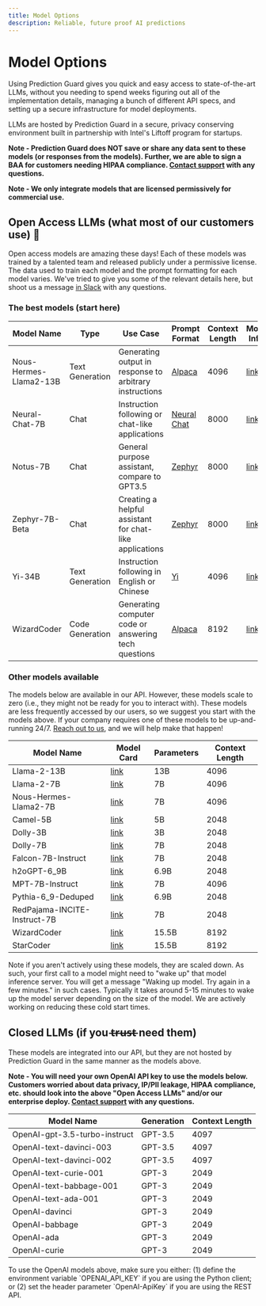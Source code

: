 ```yaml
---
title: Model Options
description: Reliable, future proof AI predictions
---
```


# Model Options

Using Prediction Guard gives you quick and easy access to state-of-the-art LLMs, without you needing to spend weeks figuring out all of the implementation details, managing a bunch of different API specs, and setting up a secure infrastructure for model deployments. 

LLMs are hosted by Prediction Guard in a secure, privacy conserving environment built in partnership with Intel's Liftoff program for startups. 

**Note - Prediction Guard does NOT save or share any data sent to these models (or responses from the models). Further, we are able to sign a BAA for customers needing HIPAA compliance. [Contact support](support) with any questions.**

**Note - We only integrate models that are licensed permissively for commercial use.**

## Open Access LLMs (what most of our customers use) 🚀

Open access models are amazing these days! Each of these models was trained by a talented team and released publicly under a permissive license. The data used to train each model and the prompt formatting for each model varies. We've tried to give you some of the relevant details here, but shoot us a message [in Slack](support) with any questions.

### The best models (start here)

|          Model Name          |      Type           |       Use Case                                          | Prompt Format                      | Context Length | More Info             |
|------------------------------|---------------------|---------------------------------------------------------|------------------------------------|----------------|-----------------------|
| Nous-Hermes-Llama2-13B       | Text Generation     | Generating output in response to arbitrary instructions | [Alpaca](prompts#alpaca)           | 4096           | [link](https://huggingface.co/NousResearch/Nous-Hermes-Llama2-13b) |
| Neural-Chat-7B               | Chat                | Instruction following or chat-like applications         | [Neural Chat](prompts#neural-chat) | 8000           | [link](https://huggingface.co/Intel/neural-chat-7b-v3-1)
| Notus-7B                     | Chat                | General purpose assistant, compare to GPT3.5            | [Zephyr](prompts#zephyr)           | 8000           | [link](https://huggingface.co/argilla/notus-7b-v1) |
| Zephyr-7B-Beta               | Chat                | Creating a helpful assistant for chat-like applications | [Zephyr](prompts#zephyr)           | 8000           | [link](https://huggingface.co/HuggingFaceH4/zephyr-7b-beta) |
| Yi-34B                       | Text Generation     | Instruction following in English or Chinese             | [Yi](prompts#yi)                   | 4096           | [link](https://huggingface.co/01-ai/Yi-34B) |
| WizardCoder                  | Code Generation     | Generating computer code or answering tech questions    | [Alpaca](prompts#alpaca)           | 8192           | [link](https://huggingface.co/WizardLM/WizardCoder-15B-V1.0) |

### Other models available

The models below are available in our API. However, these models scale to zero (i.e., they might not be ready for you to interact with). These models are less frequently accessed by our users, so we suggest you start with the models above. If your company requires one of these models to be up-and-running 24/7. [Reach out to us](support), and we will help make that happen!


|          Model Name          | Model Card                                                                        | Parameters | Context Length |
|----------------------------|-----------------------------------------------------------------------------------|------------|----------------|
| Llama-2-13B                  | [link](https://huggingface.co/meta-llama/Llama-2-13b-hf)                          | 13B        | 4096           | 
| Llama-2-7B                   | [link](https://huggingface.co/meta-llama/Llama-2-7b-hf)                           | 7B         | 4096           | 
| Nous-Hermes-Llama2-7B        | [link](https://huggingface.co/NousResearch/Nous-Hermes-Llama2-7b)                 | 7B         | 4096           | 
| Camel-5B                     | [link](https://huggingface.co/Writer/camel-5b-hf)                                 | 5B         | 2048           |
| Dolly-3B                     | [link](https://huggingface.co/databricks/dolly-v2-3b)                             | 3B         | 2048           |
| Dolly-7B                     | [link](https://huggingface.co/databricks/dolly-v2-7b)                             | 7B         | 2048           |
| Falcon-7B-Instruct           | [link](https://huggingface.co/tiiuae/falcon-7b-instruct)                          | 7B         | 2048           |
| h2oGPT-6_9B                  | [link](https://huggingface.co/h2oai/h2ogpt-oig-oasst1-512-6_9b)                   | 6.9B       | 2048           |
| MPT-7B-Instruct              | [link](https://huggingface.co/mosaicml/mpt-7b-instruct)                           | 7B         | 4096           |
| Pythia-6_9-Deduped           | [link](https://huggingface.co/EleutherAI/pythia-6.9b-deduped)                     | 6.9B       | 2048           |
| RedPajama-INCITE-Instruct-7B | [link](https://huggingface.co/togethercomputer/RedPajama-INCITE-Instruct-7B-v0.1) | 7B         | 2048           |
| WizardCoder                  | [link](https://huggingface.co/WizardLM/WizardCoder-15B-V1.0)                      | 15.5B      | 8192           |
| StarCoder                    | [link](https://huggingface.co/bigcode/starcoder)                                  | 15.5B      | 8192           |


<Callout type="info" emoji="ℹ️">
  Note if you aren't actively using these models, they are scaled down. As such, your first call to a model might need to "wake up" that model inference server. You will get a message "Waking up model. Try again in a few minutes." in such cases. Typically it takes around 5-15 minutes to wake up the model server depending on the size of the model. We are actively working on reducing these cold start times. 
</Callout>

## Closed LLMs (if you  t̶r̶u̶s̶t̶ need them)

These models are integrated into our API, but they are not hosted by Prediction Guard in the same manner as the models above.

**Note - You will need your own OpenAI API key to use the models below. Customers worried about data privacy, IP/PII leakage, HIPAA compliance, etc. should look into the above "Open Access LLMs" and/or our enterprise deploy. [Contact support](support) with any questions.**

|        Model Name       | Generation | Context Length |
|-----------------------|------------|----------------|
| OpenAI-gpt-3.5-turbo-instruct | GPT-3.5  | 4097       |
| OpenAI-text-davinci-003 | GPT-3.5    | 4097           |
| OpenAI-text-davinci-002 | GPT-3.5    | 4097           |
| OpenAI-text-curie-001   | GPT-3      | 2049           |
| OpenAI-text-babbage-001 | GPT-3      | 2049           |
| OpenAI-text-ada-001     | GPT-3      | 2049           |
| OpenAI-davinci          | GPT-3      | 2049           |
| OpenAI-babbage          | GPT-3      | 2049           |
| OpenAI-ada              | GPT-3      | 2049           |
| OpenAI-curie            | GPT-3      | 2049           |

<Callout type="info" emoji="ℹ️">
  To use the OpenAI models above, make sure you either: (1) define the environment variable `OPENAI_API_KEY` if you are using the Python client; or (2) set the header parameter `OpenAI-ApiKey` if you are using the REST API. 
</Callout>
